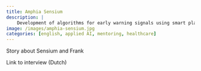 ```yaml
---
title: Amphia Sensium
description: |
    Development of algorithms for early warning signals using smart plasters.
image: /images/amphia-sensium.jpg
categories: [english, applied AI, mentoring, healthcare]
---
```


Story about Sensium and Frank

Link to interview (Dutch)